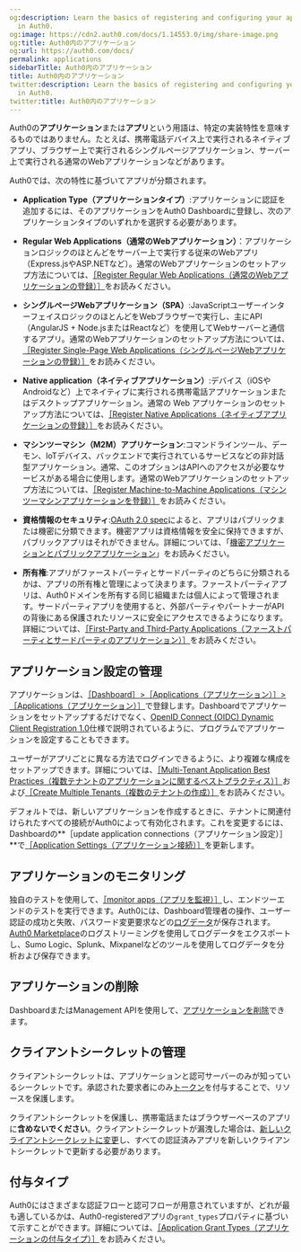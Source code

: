 ```yaml
---
og:description: Learn the basics of registering and configuring your applications
  in Auth0.
og:image: https://cdn2.auth0.com/docs/1.14553.0/img/share-image.png
og:title: Auth0内のアプリケーション
og:url: https://auth0.com/docs/
permalink: applications
sidebarTitle: Auth0内のアプリケーション
title: Auth0内のアプリケーション
twitter:description: Learn the basics of registering and configuring your applications
  in Auth0.
twitter:title: Auth0内のアプリケーション
---
```


Auth0の**アプリケーション**または**アプリ**という用語は、特定の実装特性を意味するものではありません。たとえば、携帯電話デバイス上で実行されるネイティブアプリ、ブラウザー上で実行されるシングルページアプリケーション、サーバー上で実行される通常のWebアプリケーションなどがあります。

Auth0では、次の特性に基づいてアプリが分類されます。

* **Application Type（アプリケーションタイプ）**:アプリケーションに認証を追加するには、そのアプリケーションをAuth0 Dashboardに登録し、次のアプリケーションタイプのいずれかを選択する必要があります。

* **Regular Web Applications（通常のWebアプリケーション）**：アプリケーションロジックのほとんどをサーバー上で実行する従来のWebアプリ（Express.jsやASP.NETなど）。通常のWebアプリケーションのセットアップ方法については、[［Register Regular Web Applications（通常のWebアプリケーションの登録）］](/get-started/create-apps/regular-web-apps)をお読みください。
* **シングルページWebアプリケーション（SPA）**:JavaScriptユーザーインターフェイスロジックのほとんどをWebブラウザーで実行し、主にAPI（AngularJS + Node.jsまたはReactなど）を使用してWebサーバーと通信するアプリ。通常のWebアプリケーションのセットアップ方法については、[［Register Single-Page Web Applications（シングルページWebアプリケーションの登録）］](/get-started/create-apps/single-page-web-apps)をお読みください。
* **Native application（ネイティブアプリケーション）**:デバイス（iOSやAndroidなど）上でネイティブに実行される携帯電話アプリケーションまたはデスクトップアプリケーション。通常の Web アプリケーションのセットアップ方法については、[［Register Native Applications（ネイティブアプリケーションの登録）］](/get-started/create-apps/native-apps)をお読みください。
* **マシンツーマシン（M2M）アプリケーション**:コマンドラインツール、デーモン、IoTデバイス、バックエンドで実行されているサービスなどの非対話型アプリケーション。通常、このオプションはAPIへのアクセスが必要なサービスがある場合に使用します。通常のWebアプリケーションのセットアップ方法については、[［Register Machine-to-Machine Applications（マシンツーマシンアプリケーションを登録）］](/get-started/create-apps/machine-to-machine-apps)をお読みください。
* **資格情報のセキュリティ**:[OAuth 2.0 spec](https://tools.ietf.org/html/rfc6749#section-2.1)によると、アプリはパブリックまたは機密に分類できます。機密アプリは資格情報を安全に保持できますが、パブリックアプリはそれができません。詳細については、「[機密アプリケーションとパブリックアプリケーション](/applications/confidential-and-public-applications)」をお読みください。
* **所有権**:アプリがファーストパーティとサードパーティのどちらに分類されるかは、アプリの所有権と管理によって決まります。ファーストパーティアプリは、Auth0ドメインを所有する同じ組織または個人によって管理されます。サードパーティアプリを使用すると、外部パーティやパートナーがAPIの背後にある保護されたリソースに安全にアクセスできるようになります。詳細については、[［First-Party and Third-Party Applications（ファーストパーティとサードパーティのアプリケーション）］](/applications/confidential-and-public-applications/first-party-and-third-party-applications)をお読みください。

## アプリケーション設定の管理

アプリケーションは、[［Dashboard］>［Applications（アプリケーション）］>［Applications（アプリケーション）］](%24%7Bmanage_url%7D/#/applications/%24%7Baccount.clientId%7D/settings)で登録します。Dashboardでアプリケーションをセットアップするだけでなく、[OpenID Connect (OIDC) Dynamic Client Registration 1.0](https://openid.net/specs/openid-connect-registration-1_0.html)仕様で説明されているように、プログラムでアプリケーションを設定することもできます。

ユーザーがアプリごとに異なる方法でログインできるように、より複雑な構成をセットアップできます。詳細については、[［Multi-Tenant Application Best Practices（複数テナントのアプリケーションに関するベストプラクティス）］](/get-started/create-tenants/multi-tenant-apps-best-practices)および[［Create Multiple Tenants（複数のテナントの作成）］](/get-started/create-tenants/create-multiple-tenants)をお読みください。

デフォルトでは、新しいアプリケーションを作成するときに、テナントに関連付けられたすべての接続がAuth0によって有効化されます。これを変更するには、Dashboardの**［update application connections（アプリケーション設定）］**で[［Application Settings（アプリケーション接続）］](/applications/update-application-connections)を更新します。

## アプリケーションのモニタリング

独自のテストを使用して、[［monitor apps（アプリを監視）］](/monitor-auth0/monitor-applications)し、エンドツーエンドのテストを実行できます。Auth0には、Dashboard管理者の操作、ユーザー認証の成功と失敗、パスワード変更要求などの[ログデータ](/logs)が保存されます。[Auth0 Marketplace](https://marketplace.auth0.com/features/log-streaming)のログストリーミングを使用してログデータをエクスポートし、Sumo Logic、Splunk、Mixpanelなどのツールを使用してログデータを分析および保存できます。

## アプリケーションの削除

DashboardまたはManagement APIを使用して、[アプリケーションを削除](/applications/remove-applications)できます。

## クライアントシークレットの管理

クライアントシークレットは、アプリケーションと認可サーバーのみが知っているシークレットです。承認された要求者にのみ[トークン](/security/tokens)を付与することで、リソースを保護します。

クライアントシークレットを保護し、携帯電話またはブラウザーベースのアプリに**含めないでください**。クライアントシークレットが漏洩した場合は、[新しいクライアントシークレットに変更](/applications/rotate-client-secret)し、すべての認証済みアプリを新しいクライアントシークレットで更新する必要があります。

## 付与タイプ

Auth0にはさまざまな認証フローと認可フローが用意されていますが、どれが最も適しているかは、Auth0-registeredアプリの`grant_types`プロパティに基づいて示すことができます。詳細については、[［Application Grant Types（アプリケーションの付与タイプ）］](/applications/application-grant-types)をお読みください。